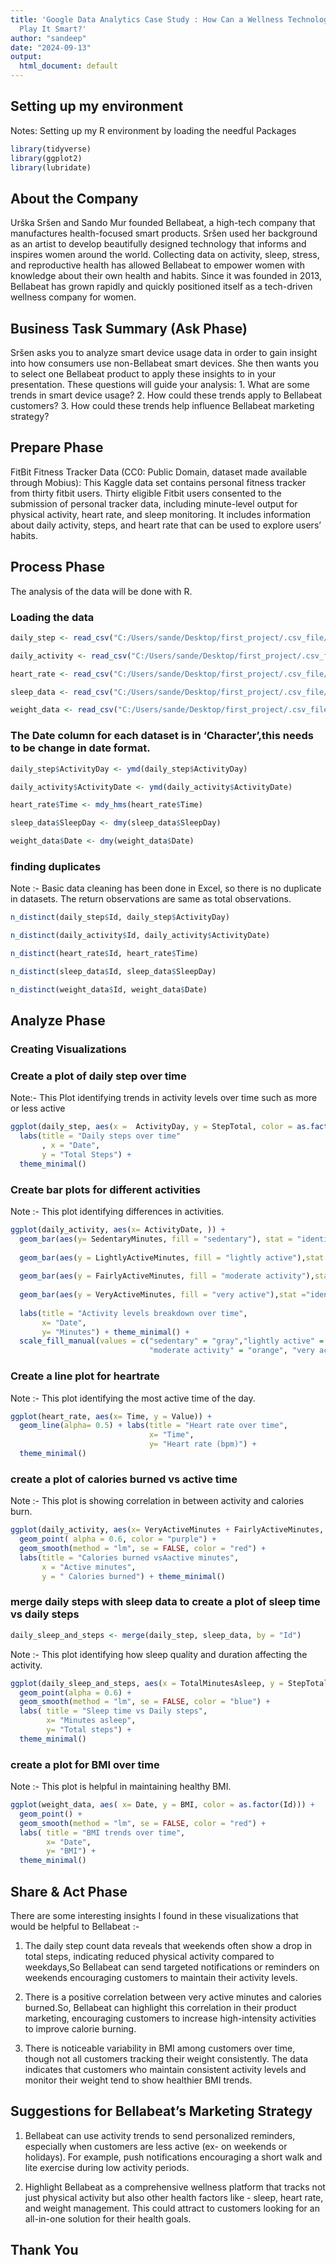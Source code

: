 ---
title: 'Google Data Analytics Case Study : How Can a Wellness Technology Company (Bellabeat)
  Play It Smart?'
author: "sandeep"
date: "2024-09-13"
output:
  html_document: default
---

## Setting up my environment
Notes: Setting up my R environment by loading the needful Packages

```{r loading packages}
library(tidyverse)
library(ggplot2)
library(lubridate)
```

## About the Company

Urška Sršen and Sando Mur founded Bellabeat, a high-tech company that manufactures health-focused smart products.
Sršen used her background as an artist to develop beautifully designed technology that informs and inspires women around the world. Collecting data on activity, sleep, stress, and reproductive health has allowed Bellabeat to empower women with knowledge about their own health and habits. Since it was founded in 2013, Bellabeat has grown rapidly and quickly positioned
itself as a tech-driven wellness company for women.

## Business Task Summary (Ask Phase)

Sršen asks you to analyze smart device usage data in order to gain insight into how consumers use non-Bellabeat smart
devices. She then wants you to select one Bellabeat product to apply these insights to in your presentation. These questions
will guide your analysis:
1. What are some trends in smart device usage?
2. How could these trends apply to Bellabeat customers?
3. How could these trends help influence Bellabeat marketing strategy?

## Prepare Phase

 FitBit Fitness Tracker Data (CC0: Public Domain, dataset made available through Mobius): This Kaggle data set contains personal fitness tracker from thirty fitbit users. Thirty eligible Fitbit users consented to the submission of personal tracker data, including minute-level output for physical activity, heart rate, and sleep monitoring. It includes information about daily activity, steps, and heart rate that can be used to explore users’ habits.

## Process Phase

The analysis of the data will be done with R.

### Loading the data

```{r Loading the Data}
daily_step <- read_csv("C:/Users/sande/Desktop/first_project/.csv_file/activity in 12 apr 16 - 11 may1 6/dailySteps.csv")

daily_activity <- read_csv("C:/Users/sande/Desktop/first_project/.csv_file/activity in 12 apr 16 - 11 may1 6/dailyActivity.csv")

heart_rate <- read_csv("C:/Users/sande/Desktop/first_project/.csv_file/activity in 12 apr 16 - 11 may1 6/heartrate_seconds.csv")

sleep_data <- read_csv("C:/Users/sande/Desktop/first_project/.csv_file/activity in 12 apr 16 - 11 may1 6/sleepDay.csv")

weight_data <- read_csv("C:/Users/sande/Desktop/first_project/.csv_file/activity in 12 apr 16 - 11 may1 6/weightLogInfo.csv")

```

### The Date column for each dataset is in 'Character',this needs to be change in date format.

```{r Changeing date columns in YMD format}
daily_step$ActivityDay <- ymd(daily_step$ActivityDay)

daily_activity$ActivityDate <- ymd(daily_activity$ActivityDate)

heart_rate$Time <- mdy_hms(heart_rate$Time)

sleep_data$SleepDay <- dmy(sleep_data$SleepDay)

weight_data$Date <- dmy(weight_data$Date)

```

### finding duplicates
Note :- Basic data cleaning has been done in Excel, so there is no duplicate in datasets.
 The return observations are same as total observations.

```{r finding duplicates}
n_distinct(daily_step$Id, daily_step$ActivityDay)

n_distinct(daily_activity$Id, daily_activity$ActivityDate)

n_distinct(heart_rate$Id, heart_rate$Time)

n_distinct(sleep_data$Id, sleep_data$SleepDay)

n_distinct(weight_data$Id, weight_data$Date)

```


## Analyze Phase

### Creating Visualizations

### Create a plot of daily step over time
Note:- This Plot identifying trends in activity levels over time such as more or less active

```{r Daily steps over time}
ggplot(daily_step, aes(x =  ActivityDay, y = StepTotal, color = as.factor(Id))) + geom_point() +
  labs(title = "Daily steps over time"
       , x = "Date",
       y = "Total Steps") +
  theme_minimal()

```

### Create bar plots for different activities 
Note :- This plot identifying differences in activities.
```{r activity levels breakdown over time}
ggplot(daily_activity, aes(x= ActivityDate, )) + 
  geom_bar(aes(y= SedentaryMinutes, fill = "sedentary"), stat = "identity") +
  
  geom_bar(aes(y = LightlyActiveMinutes, fill = "lightly active"),stat = "identity") +
  
  geom_bar(aes(y = FairlyActiveMinutes, fill = "moderate activity"),stat = "identity" ) +
  
  geom_bar(aes(y = VeryActiveMinutes, fill = "very active"),stat ="identity") +
  
  labs(title = "Activity levels breakdown over time",
       x= "Date",
       y= "Minutes") + theme_minimal() +
  scale_fill_manual(values = c("sedentary" = "gray","lightly active" = "lightblue",
                               "moderate activity" = "orange", "very active"= "red"))
```


### Create a line plot for heartrate
Note :- This plot identifying the most active time of the day.
```{r heart rate over time}
ggplot(heart_rate, aes(x= Time, y = Value)) +
  geom_line(alpha= 0.5) + labs(title = "Heart rate over time",
                               x= "Time",
                               y= "Heart rate (bpm)") +
  theme_minimal()
```


### create a plot of calories burned vs active time
Note :- This plot is showing correlation in between activity and calories burn.
```{r calories burned vs active minutes}
ggplot(daily_activity, aes(x= VeryActiveMinutes + FairlyActiveMinutes, y= Calories)) +
  geom_point( alpha = 0.6, color = "purple") +
  geom_smooth(method = "lm", se = FALSE, color = "red") + 
  labs(title = "Calories burned vsAactive minutes",
       x = "Active minutes",
       y = " Calories burned") + theme_minimal()
```

### merge daily steps with sleep data to create a plot of sleep time vs daily steps

```{r mearging daily steps with sleep data}
daily_sleep_and_steps <- merge(daily_step, sleep_data, by = "Id")
```
Note :- This plot identifying how sleep quality and duration affecting the activity.
```{r sleep time vs daily steps}

ggplot(daily_sleep_and_steps, aes(x = TotalMinutesAsleep, y = StepTotal, color = as.factor(Id))) +
  geom_point(alpha = 0.6) +
  geom_smooth(method = "lm", se = FALSE, color = "blue") + 
  labs( title = "Sleep time vs Daily steps",
        x= "Minutes asleep",
        y= "Total steps") +
  theme_minimal()
```


### create a plot for BMI over time
Note :- This plot is helpful in maintaining healthy BMI.
```{r BMI trends over time}

ggplot(weight_data, aes( x= Date, y = BMI, color = as.factor(Id))) +
  geom_point() +
  geom_smooth(method = "lm", se = FALSE, color = "red") + 
  labs( title = "BMI trends over time",
        x= "Date",
        y= "BMI") +
  theme_minimal()
```

## Share & Act Phase

There are some interesting insights I found in these visualizations that would be helpful to Bellabeat :-

1. The daily step count data reveals that weekends often show a drop in total steps, indicating reduced physical activity compared to weekdays,So Bellabeat can send targeted notifications or reminders on weekends encouraging customers to maintain their activity levels.

2. There is a positive correlation between very active minutes and calories burned.So, Bellabeat can highlight this correlation in their product marketing, encouraging customers to increase high-intensity activities to improve calorie burning. 

3. There is noticeable variability in BMI among customers over time, though not all customers tracking their weight consistently. The data indicates that customers who maintain consistent activity levels and monitor their weight tend to show healthier BMI trends.


## Suggestions for Bellabeat’s Marketing Strategy

1. Bellabeat can use activity trends to send personalized reminders, especially when customers are less active (ex- on weekends or holidays). For example, push notifications encouraging a short walk and lite exercise during low activity periods.

2. Highlight Bellabeat as a comprehensive wellness platform that tracks not just physical activity but also other health factors like - sleep, heart rate, and weight management. This could attract to customers looking for an all-in-one solution for their health goals.



## Thank You 
